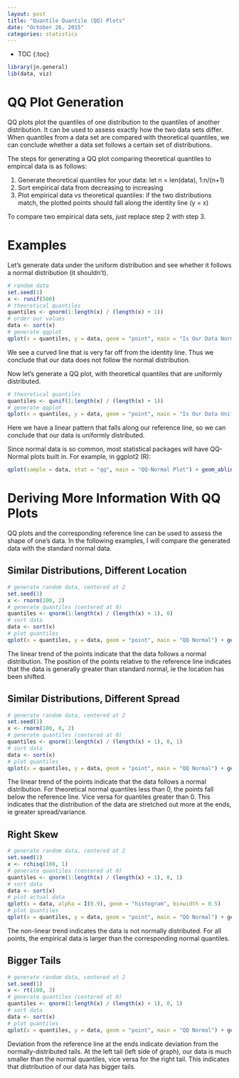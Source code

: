 ```yaml
---
layout: post
title: "Quantile Quantile (QQ) Plots"
date: "October 26, 2015"
categories: statistics
---
```


* TOC
{:toc}

```r
library(jn.general)
lib(data, viz)
```

# QQ Plot Generation
QQ plots plot the quantiles of one distribution to the quantiles of another distribution. It can be used to assess exactly how the two data sets differ. When quantiles from a data set are compared with theoretical quantiles, we can conclude whether a data set follows a certain set of distributions. 

The steps for generating a QQ plot comparing theoretical quantiles to empircal data is as follows:

1. Generate theoretical quantiles for your data: let n = len(data), 1:n/(n+1)
2. Sort empirical data from decreasing to increasing
3. Plot empirical data vs theoretical quantiles: if the two distributions match, the plotted points should fall along the identity line (y = x)

To compare two empirical data sets, just replace step 2 with step 3.

# Examples 
Let's generate data under the uniform distribution and see whether it follows a normal distribution (it shouldn't).
```r
# random data
set.seed(1)
x <- runif(500)
# theoretical quantiles
quantiles <- qnorm(1:length(x) / (length(x) + 1))
# order our values
data <- sort(x)
# generate qqplot
qplot(x = quantiles, y = data, geom = "point", main = "Is Our Data Normally Distributed?") + geom_abline(slope = 1)
```

We see a curved line that is very far off from the identity line. Thus we conclude that our data does not follow the normal distribution.

Now let's generate a QQ plot, with theoretical quantiles that are uniformly distributed.

```r
# theoretical quantiles
quantiles <- qunif(1:length(x) / (length(x) + 1))
# generate qqplot
qplot(x = quantiles, y = data, geom = "point", main = "Is Our Data Uniformly Distributed?") + geom_abline(slope = 1)
```

Here we have a linear pattern that falls along our reference line, so we can conclude that our data is uniformly distributed.

Since normal data is so common, most statistical packages will have QQ-Normal plots built in. For example, in ggplot2 (R):

```r
qplot(sample = data, stat = "qq", main = "QQ-Normal Plot") + geom_abline(slope = 1)
```

# Deriving More Information With QQ Plots
QQ plots and the corresponding reference line can be used to assess the shape of one's data. In the following examples, I will compare the generated data with the standard normal data.

## Similar Distributions, Different Location
```r
# generate random data, centered at 2
set.seed(1)
x <- rnorm(100, 2)
# generate quantiles (centered at 0)
quantiles <- qnorm(1:length(x) / (length(x) + 1), 0)
# sort data
data <- sort(x)
# plot quantiles
qplot(x = quantiles, y = data, geom = "point", main = "QQ Normal") + geom_abline(slope = 1)
```

The linear trend of the points indicate that the data follows a normal distribution. The position of the points relative to the reference line indicates that the data is generally greater than standard normal, ie the location has been shifted.

## Similar Distributions, Different Spread
```r
# generate random data, centered at 2
set.seed(1)
x <- rnorm(100, 0, 2)
# generate quantiles (centered at 0)
quantiles <- qnorm(1:length(x) / (length(x) + 1), 0, 1)
# sort data
data <- sort(x)
# plot quantiles
qplot(x = quantiles, y = data, geom = "point", main = "QQ Normal") + geom_abline(slope = 1)
```

The linear trend of the points indicate that the data follows a normal distribution. For theoretical normal quantiles less than 0, the points fall below the reference line. Vice versa for quantiles greater than 0. This indicates that the distribution of the data are stretched out more at the ends, ie greater spread/variance.

## Right Skew
```r
# generate random data, centered at 2
set.seed(1)
x <- rchisq(100, 1)
# generate quantiles (centered at 0)
quantiles <- qnorm(1:length(x) / (length(x) + 1), 0, 1)
# sort data
data <- sort(x)
# plot actual data
qplot(x = data, alpha = I(0.9), geom = "histogram", binwidth = 0.5)
# plot quantiles
qplot(x = quantiles, y = data, geom = "point", main = "QQ Normal") + geom_abline(slope = 1)
```

The non-linear trend indicates the data is not normally distributed. For all points, the empirical data is larger than the corresponding normal quantiles.

## Bigger Tails
```r
# generate random data, centered at 2
set.seed(1)
x <- rt(100, 3)
# generate quantiles (centered at 0)
quantiles <- qnorm(1:length(x) / (length(x) + 1), 0, 1)
# sort data
data <- sort(x)
# plot quantiles
qplot(x = quantiles, y = data, geom = "point", main = "QQ Normal") + geom_abline(slope = 1)
```

Deviation from the reference line at the ends indicate deviation from the normally-distributed tails. At the left tail (left side of graph), our data is much smaller than the normal quantiles, vice versa for the right tail. This indicates that distribution of our data has bigger tails. 
